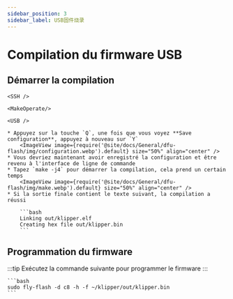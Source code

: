 ```yaml
---
sidebar_position: 3
sidebar_label: USB固件烧录
---
```




# Compilation du firmware USB

## Démarrer la compilation

    <SSH />

    <MakeOperate/>

    <USB />

    * Appuyez sur la touche `Q`, une fois que vous voyez **Save configuration**, appuyez à nouveau sur `Y`
        <ImageView image={require('@site/docs/General/dfu-flash/img/configuration.webp').default} size="50%" align="center" />
    * Vous devriez maintenant avoir enregistré la configuration et être revenu à l'interface de ligne de commande
    * Tapez `make -j4` pour démarrer la compilation, cela prend un certain temps
        <ImageView image={require('@site/docs/General/dfu-flash/img/make.webp').default} size="50%" align="center" />
    * Si la sortie finale contient le texte suivant, la compilation a réussi

        ```bash
        Linking out/klipper.elf
        Creating hex file out/klipper.bin
        ```

## Programmation du firmware

:::tip
Exécutez la commande suivante pour programmer le firmware
:::

    ```bash
    sudo fly-flash -d c8 -h -f ~/klipper/out/klipper.bin
    ```
